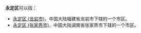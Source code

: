 '''永定区'''可以指：
* [[永定区_(龙岩市)|永定区 (龙岩市)]]，中国大陆福建省龙岩市下辖的一个市区。
* [[永定区_(张家界市)|永定区 (张家界市)]]，中国大陆湖南省张家界市下辖的一个市区。

{{Disambig|Cat=三字中国区名消歧义|Y永定}}